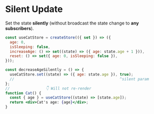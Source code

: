 # Silent Update

Set the state **silently** (without broadcast the state change to **any subscribers**).

```jsx
const useCatStore = createStore(({ set }) => ({
  age: 0,
  isSleeping: false,
  increaseAge: () => set((state) => ({ age: state.age + 1 })),
  reset: () => set({ age: 0, isSleeping: false }),
}));

const decreaseAgeSilently = () => {
  useCatStore.set((state) => ({ age: state.age }), true);
  //                                               ^silent param
};
//                👇 Will not re-render
function Cat() {
  const { age } = useCatStore((state) => [state.age]);
  return <div>Cat's age: {age}</div>;
}
```
